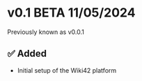 # v0.1 <span class="badge badge-lg badge-warning">BETA</span> <span class="badge badge-lg badge-error">11/05/2024</span>

Previously known as v0.0.1

## ✅ Added

- Initial setup of the Wiki42 platform